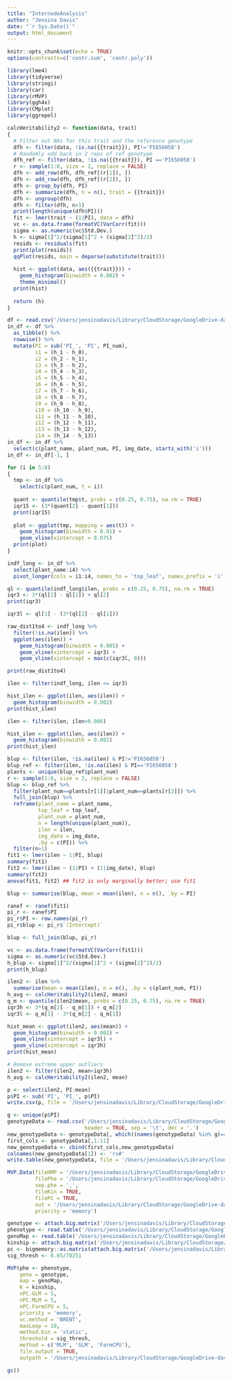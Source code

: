 ```yaml
---
title: "InternodeAnalysis"
author: "Jensina Davis"
date: "`r Sys.Date()`"
output: html_document
---
```


```r
knitr::opts_chunk$set(echo = TRUE)
options(contrasts=c('contr.sum', 'contr.poly'))

library(lme4)
library(tidyverse)
library(stringi)
library(car)
library(rMVP)
library(ggh4x)
library(CMplot)
library(ggrepel)

calcHeritability2 <- function(data, trait)
{
  # Filter out NAs for this trait and the reference genotype
  dfh <- filter(data, !is.na({{trait}}), PI!='PI656058')
  # Randomly add back in 2 reps of ref genotype
  dfh_ref <- filter(data, !is.na({{trait}}), PI =='PI656058')
  r <- sample(1:8, size = 2, replace = FALSE)
  dfh <- add_row(dfh, dfh_ref[(r[1]), ])
  dfh <- add_row(dfh, dfh_ref[(r[2]), ])
  dfh <- group_by(dfh, PI)
  dfh <- summarize(dfh, n = n(), trait = {{trait}})
  dfh <- ungroup(dfh)
  dfh <- filter(dfh, n>1)
  print(length(unique(dfh$PI)))
  fit <- lmer(trait ~ (1|PI), data = dfh)
  vc <- as.data.frame(formatVC(VarCorr(fit)))
  sigma <- as.numeric(vc$Std.Dev.)
  h <- sigma[1]^2/(sigma[1]^2 + (sigma[2]^2)/2)
  resids <- residuals(fit)
  print(plot(resids))
  qqPlot(resids, main = deparse(substitute(trait)))
  
  hist <- ggplot(data, aes({{trait}})) + 
    geom_histogram(binwidth = 0.002) + 
    theme_minimal()
  print(hist)
  
  return (h)
}

df <- read.csv('/Users/jensinadavis/Library/CloudStorage/GoogleDrive-davisjensina@gmail.com/My Drive/Schnable-Lab/in-silico/Data/internodeData.csv', header = TRUE)
in_df <- df %>%
  as_tibble() %>%
  rowwise() %>%
  mutate(PI = sub('PI_', 'PI', PI_num), 
         i1 = (h_1 - h_0), 
         i2 = (h_2 - h_1),
         i3 = (h_3 - h_2),
         i4 = (h_4 - h_3),
         i5 = (h_5 - h_4), 
         i6 = (h_6 - h_5),
         i7 = (h_7 - h_6),
         i8 = (h_8 - h_7),
         i9 = (h_9 - h_8),
         i10 = (h_10 - h_9),
         i11 = (h_11 - h_10),
         i12 = (h_12 - h_11),
         i13 = (h_13 - h_12),
         i14 = (h_14 - h_13))
in_df <- in_df %>% 
  select(c(plant_name, plant_num, PI, img_date, starts_with('i')))
in_df <- in_df[-1, ]
```

```r
for (i in 5:8)
{
  tmp <- in_df %>%
    select(c(plant_num, t = i))
  
  quant <- quantile(tmp$t, probs = c(0.25, 0.75), na.rm = TRUE)
  iqr15 <- (3*(quant[2] - quant[1]))
  print(iqr15)
  
  plot <- ggplot(tmp, mapping = aes(t)) + 
    geom_histogram(binwidth = 0.01) +
    geom_vline(xintercept = 0.075)
  print(plot)
}

indf_long <- in_df %>% 
  select(plant_name:i4) %>%
  pivot_longer(cols = i1:i4, names_to = 'top_leaf', names_prefix = 'i', values_to = 'ilen')

ql <- quantile(indf_long$ilen, probs = c(0.25, 0.75), na.rm = TRUE)
iqr3 <- 3*(ql[2] - ql[1]) + ql[2]
print(iqr3)

iqr3l <- ql[1] - (3*(ql[2] - ql[1]))

raw_dist1to4 <- indf_long %>%
  filter(!is.na(ilen)) %>%
  ggplot(aes(ilen)) +
    geom_histogram(binwidth = 0.005) +
    geom_vline(xintercept = iqr3) + 
    geom_vline(xintercept = max(c(iqr3l, 0)))

print(raw_dist1to4)
```

```r
ilen <- filter(indf_long, ilen <= iqr3)

hist_ilen <- ggplot(ilen, aes(ilen)) +
  geom_histogram(binwidth = 0.002)
print(hist_ilen)

ilen <- filter(ilen, ilen>0.006)

hist_ilen <- ggplot(ilen, aes(ilen)) +
  geom_histogram(binwidth = 0.002) 
print(hist_ilen)
```
```r
blup <- filter(ilen, !is.na(ilen) & PI!='PI656058')
blup_ref <- filter(ilen, !is.na(ilen) & PI=='PI656058')
plants <- unique(blup_ref$plant_num)
r <- sample(1:8, size = 2, replace = FALSE)
blup <- blup_ref %>%
  filter(plant_num==plants[r[1]]|plant_num==plants[r[2]]) %>%
  full_join(blup) %>%
  reframe(plant_name = plant_name, 
          top_leaf = top_leaf, 
          plant_num = plant_num, 
          n = length(unique(plant_num)), 
          ilen = ilen, 
          img_date = img_date, 
          .by = c(PI)) %>%
  filter(n>1)
fit1 <- lmer(ilen ~ 1|PI, blup)
summary(fit1)
fit2 <- lmer(ilen ~ (1|PI) + (1|img_date), blup)
summary(fit2)
anova(fit1, fit2) ## fit2 is only marginally better; use fit1

blup <- summarise(blup, mean = mean(ilen), n = n(), .by = PI)

ranef <- ranef(fit1)
pi_r <- ranef$PI
pi_r$PI <- row.names(pi_r)
pi_r$blup <- pi_r$`(Intercept)`

blup <- full_join(blup, pi_r)

vc <- as.data.frame(formatVC(VarCorr(fit1)))
sigma <- as.numeric(vc$Std.Dev.)
h_blup <- sigma[1]^2/(sigma[1]^2 + (sigma[2]^2)/2)
print(h_blup)

ilen2 <- ilen %>%
  summarise(mean = mean(ilen), n = n(), .by = c(plant_num, PI))
h_avg <- calcHeritability2(ilen2, mean)
q_m <- quantile(ilen2$mean, probs = c(0.25, 0.75), na.rm = TRUE)
iqr3h <- 3*(q_m[2] - q_m[1]) + q_m[2]
iqr3l <- q_m[1] - 3*(q_m[2] - q_m[1])

hist_mean <- ggplot(ilen2, aes(mean)) +
  geom_histogram(binwidth = 0.002) +
  geom_vline(xintercept = iqr3l) +
  geom_vline(xintercept = iqr3h)
print(hist_mean)

# Remove extreme upper outliers
ilen2 <- filter(ilen2, mean<iqr3h)
h_avg <- calcHeritability2(ilen2, mean)
```

```r
p <- select(ilen2, PI:mean)
p$PI <- sub('PI', 'PI_', p$PI)
write.csv(p, file = '/Users/jensinadavis/Library/CloudStorage/GoogleDrive-davisjensina@gmail.com/My Drive/Schnable-Lab/in-silico/Data/meanInternode.csv', row.names = FALSE)

g <- unique(p$PI)
genotypeData <- read.csv('/Users/jensinadavis/Library/CloudStorage/GoogleDrive-davisjensina@gmail.com/My\ Drive/Schnable-Lab/Final_SAP_Cleaned_imputed_Filt_MAF_HET.hmp.txt', 
                         header = TRUE, sep = '\t', dec = '.')
new_genotypeData <- genotypeData[, which((names(genotypeData) %in% g)==TRUE)]
first_cols <- genotypeData[,1:11]
new_genotypeData <- cbind(first_cols,new_genotypeData)
colnames(new_genotypeData[1]) <- 'rs#'
write.table(new_genotypeData, file = '/Users/jensinadavis/Library/CloudStorage/GoogleDrive-davisjensina@gmail.com/My Drive/Schnable-Lab/in-silico/Data/SAP_genotype_internode.hmp.txt', sep = '\t', quote = FALSE, row.names = FALSE)

MVP.Data(fileHMP = '/Users/jensinadavis/Library/CloudStorage/GoogleDrive-davisjensina@gmail.com/My Drive/Schnable-Lab/in-silico/Data/SAP_genotype_internode.hmp.txt',
         filePhe = '/Users/jensinadavis/Library/CloudStorage/GoogleDrive-davisjensina@gmail.com/My Drive/Schnable-Lab/in-silico/Data/meanInternode.csv',
         sep.phe = ',', 
         fileKin = TRUE,
         filePC = TRUE,
         out = '/Users/jensinadavis/Library/CloudStorage/GoogleDrive-davisjensina@gmail.com/My Drive/Schnable-Lab/in-silico/Data/mvp.il',
         priority = 'memory')

genotype <- attach.big.matrix('/Users/jensinadavis/Library/CloudStorage/GoogleDrive-davisjensina@gmail.com/My Drive/Schnable-Lab/in-silico/Data/mvp.il.geno.desc')
phenotype <- read.table('/Users/jensinadavis/Library/CloudStorage/GoogleDrive-davisjensina@gmail.com/My Drive/Schnable-Lab/in-silico/Data/mvp.il.phe', header = TRUE)
genoMap <- read.table('/Users/jensinadavis/Library/CloudStorage/GoogleDrive-davisjensina@gmail.com/My Drive/Schnable-Lab/in-silico/Data/mvp.il.geno.map', header = TRUE)
kinship <- attach.big.matrix('/Users/jensinadavis/Library/CloudStorage/GoogleDrive-davisjensina@gmail.com/My Drive/Schnable-Lab/in-silico/Data/mvp.il.kin.desc')
pc <- bigmemory::as.matrix(attach.big.matrix('/Users/jensinadavis/Library/CloudStorage/GoogleDrive-davisjensina@gmail.com/My Drive/Schnable-Lab/in-silico/Data/mvp.il.pc.desc'))
sig_thresh <- 0.05/78251

MVP(phe <- phenotype,
    geno = genotype,
    map = genoMap,
    K = kinship, 
    nPC.GLM = 5,
    nPC.MLM = 5,
    nPC.FarmCPU = 5,
    priority = 'memory',
    vc.method = 'BRENT', 
    maxLoop = 10,
    method.bin = 'static',
    threshold = sig_thresh, 
    method = c('MLM', 'GLM', 'FarmCPU'),
    file.output = TRUE,
    outpath = '/Users/jensinadavis/Library/CloudStorage/GoogleDrive-davisjensina@gmail.com/My Drive/Schnable-Lab/in-silico/Data/')

gc()
```
